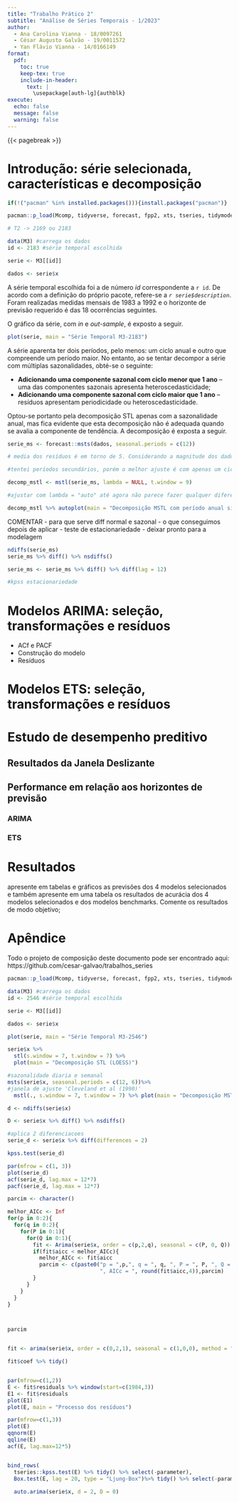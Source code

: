 ```yaml
---
title: "Trabalho Prático 2"
subtitle: "Análise de Séries Temporais - 1/2023" 
author:
  - Ana Carolina Vianna - 18/0097261
  - César Augusto Galvão - 19/0011572
  - Yan Flávio Vianna - 14/0166149
format: 
  pdf:
    toc: true
    keep-tex: true
    include-in-header:
      text: |
        \usepackage[auth-lg]{authblk}
execute:
  echo: false
  message: false
  warning: false
---
```


{{< pagebreak >}}

# Introdução: série selecionada, características e decomposição

```r
if(!("pacman" %in% installed.packages())){install.packages("pacman")}

pacman::p_load(Mcomp, tidyverse, forecast, fpp2, xts, tseries, tidymodels)
```

```r
# T2 -> 2169 ou 2183

data(M3) #carrega os dados
id <- 2183 #série temporal escolhida

serie <- M3[[id]]

dados <- serie$x
```


A série temporal escolhida foi a de número *id* correspondente a `r id`. De acordo com a definição do próprio pacote, refere-se a *`r serie$description`*. Foram realizadas medidas mensais de 1983 a 1992 e o horizonte de previsão requerido é das 18 ocorrências seguintes.  

O gráfico da série, com *in* e *out-sample*, é exposto a seguir.

```r

plot(serie, main = "Série Temporal M3-2183")

```

A série aparenta ter dois períodos, pelo menos: um ciclo anual e outro que compreende um período maior. No entanto, ao se tentar decompor a série com múltiplas sazonalidades, obté-se o seguinte:

* **Adicionando uma componente sazonal com ciclo menor que 1 ano** -- uma das componentes sazonais apresenta heteroscedasticidade;
* **Adicionando uma componente sazonal com ciclo maior que 1 ano** -- resíduos apresentam periodicidade ou heteroscedasticidade.

Optou-se portanto pela decomposição STL apenas com a sazonalidade anual, mas fica evidente que esta decomposição não é adequada quando se avalia a componente de tendência. A decomposição é exposta a seguir.  


```r

serie_ms <- forecast::msts(dados, seasonal.periods = c(12))

# media dos resíduos é em torno de 5. Considerando a magnitude dos dados que temos usando summary(dados), está próximo de zero o suficiente

#tentei períodos secundários, porém o melhor ajuste é com apenas um ciclo anual. Só é possível dois ciclos secundários completos para análise até quadrienal, mas até aí todos apresentam resíduos inadequados. 

decomp_mstl <- mstl(serie_ms, lambda = NULL, t.window = 9)

#ajustar com lambda = "auto" até agora não parece fazer qualquer diferença

decomp_mstl %>% autoplot(main = "Decomposição MSTL com período anual simples")

```

COMENTAR
- para que serve diff normal e sazonal
- o que conseguimos depois de aplicar
- teste de estacionariedade
- deixar pronto para a modelagem

```r
ndiffs(serie_ms)
serie_ms %>% diff() %>% nsdiffs()

serie_ms <- serie_ms %>% diff() %>% diff(lag = 12)
```

```r
#kpss estacionariedade

```


# Modelos ARIMA: seleção, transformações e resíduos

- ACf e PACF
- Construção do modelo
- Resíduos

# Modelos ETS: seleção, transformações e resíduos

# Estudo de desempenho preditivo

## Resultados da Janela Deslizante

## Performance em relação aos horizontes de previsão

### ARIMA

### ETS

# Resultados

apresente em tabelas e gráficos as previsões dos 4 modelos selecionados e também apresente em uma tabela os resultados de acurácia dos 4 modelos selecionados e dos modelos benchmarks. Comente os resultados de modo objetivo;

# Apêndice

Todo o projeto de composição deste documento pode ser encontrado aqui: https://github.com/cesar-galvao/trabalhos_series

```r

pacman::p_load(Mcomp, tidyverse, forecast, fpp2, xts, tseries, tidymodels)

data(M3) #carrega os dados
id <- 2546 #série temporal escolhida

serie <- M3[[id]]

dados <- serie$x

plot(serie, main = "Série Temporal M3-2546")

serie$x %>% 
  stl(s.window = 7, t.window = 7) %>%
  plot(main = "Decomposição STL (LOESS)")

#sazonalidade diaria e semanal
msts(serie$x, seasonal.periods = c(12, 6))%>%
#janela de ajuste 'Cleveland et al (1990)'
  mstl(., s.window = 7, t.window = 7) %>% plot(main = "Decomposição MSTL")

d <- ndiffs(serie$x)

D <- serie$x %>% diff() %>% nsdiffs()

#aplica 2 diferenciacoes
serie_d <- serie$x %>% diff(differences = 2)

kpss.test(serie_d)

par(mfrow = c(1, 3))
plot(serie_d)
acf(serie_d, lag.max = 12*7)
pacf(serie_d, lag.max = 12*7)

parcim <- character()

melhor_AICc <- Inf
for(p in 0:2){
  for(q in 0:2){
    for(P in 0:1){
      for(Q in 0:1){
        fit <- Arima(serie$x, order = c(p,2,q), seasonal = c(P, 0, Q))
        if(fit$aicc < melhor_AICc){
          melhor_AICc <- fit$aicc
          parcim <- c(paste0("p = ",p,", q = ", q, ", P = ", P, ", Q = ", Q,
                             ", AICc = ", round(fit$aicc,4)),parcim)
        }
      }
    }
  }
}



parcim


fit <- arima(serie$x, order = c(0,2,1), seasonal = c(1,0,0), method = "CSS")

fit$coef %>% tidy()


par(mfrow=c(1,2))
E <- fit$residuals %>% window(start=c(1984,3))
E1 <- fit$residuals
plot(E1)
plot(E, main = "Processo dos resíduos")

par(mfrow=c(1,3))
plot(E)
qqnorm(E)
qqline(E)
acf(E, lag.max=12*5)


bind_rows(
  tseries::kpss.test(E) %>% tidy() %>% select(-parameter),
  Box.test(E, lag = 20, type = "Ljung-Box")%>% tidy() %>% select(-parameter)
  
  auto.arima(serie$x, d = 2, D = 0)

```
